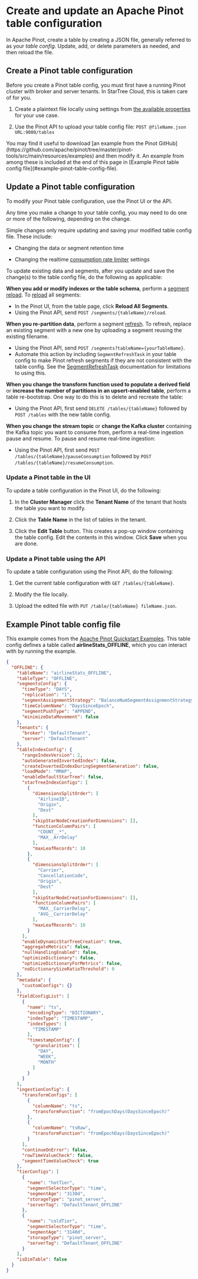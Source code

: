 

# Create and update an Apache Pinot table configuration

In Apache Pinot, create a table by creating a JSON file, generally referred to as your _table config_. Update, add, or delete parameters as needed, and then reload the file.

## Create a Pinot table configuration

Before you create a Pinot table config, you must first have a running Pinot cluster with broker and server tenants. In StarTree Cloud, this is taken care of for you.

1. Create a plaintext file locally using settings from [the available properties](https://docs.pinot.apache.org/configuration-reference/table) for your use case.

1. Use the Pinot API to upload your table config file:
  `POST @fileName.json URL:9000/tables`


<Callout>
    You may find it useful to download [an example from the Pinot GitHub](https://github.com/apache/pinot/tree/master/pinot-tools/src/main/resources/examples) and then modify it. An example from among these is included at the end of this page in [Example Pinot table config file](#example-pinot-table-config-file).
</Callout>

## Update a Pinot table configuration

To modify your Pinot table configuration, use the Pinot UI or the API.

<Callout type="tip">
    Any time you make a change to your table config, you may need to do one or more of the following, depending on the change.
</Callout>

Simple changes only require updating and saving your modified table config file. These include:

* Changing the data or segment retention time

* Changing the realtime [consumption rate limiter](https://docs.pinot.apache.org/basics/data-import/pinot-stream-ingestion#throttle-stream-consumption) settings

To update existing data and segments, after you update and save the change(s) to the table config file, do the following as applicable:

**When you add or modify indexes or the table schema**, perform a [segment reload](https://docs.pinot.apache.org/basics/data-import/segment-reload). To [reload](https://docs.pinot.apache.org/basics/getting-started/frequent-questions/operations-faq#whats-the-difference-between-reset-refresh-and-reload) all segments:
* In the Pinot UI, from the table page, click **Reload All Segments**.
* Using the Pinot API, send `POST /segments/{tableName}/reload`.

**When you re-partition data**, perform a segment [refresh](https://docs.pinot.apache.org/basics/getting-started/frequent-questions/operations-faq#whats-the-difference-between-reset-refresh-and-reload). To refresh, replace an existing segment with a new one by uploading a segment reusing the existing filename.
* Using the Pinot API, send `POST /segments?tableName={yourTableName}`.
* Automate this action by including `SegmentRefreshTask` in your table config to make Pinot refresh segments if they are not consistent with the table config. See the [SegmentRefreshTask](../getting-started/table-config-file-usage.md) documentation for limitations to using this.

**When you change the transform function used to populate a derived field** or **increase the number of partitions in an upsert-enabled table**, perform a table re-bootstrap. One way to do this is to delete and recreate the table:
* Using the Pinot API, first send `DELETE /tables/{tableName}` followed by `POST /tables` with the new table config.

**When you change the stream topic** or **change the Kafka cluster** containing the Kafka topic you want to consume from, perform a real-time ingestion pause and resume. To pause and resume real-time ingestion:
* Using the Pinot API, first send `POST /tables/{tableName}/pauseConsumption` followed by `POST /tables/{tableName}/resumeConsumption`.

### Update a Pinot table in the UI

To update a table configuration in the Pinot UI, do the following:

1. In the **Cluster Manager** click the **Tenant Name** of the tenant that hosts the table you want to modify.

1. Click the **Table Name** in the list of tables in the tenant.

1. Click the **Edit Table** button. This creates a pop-up window containing the table config. Edit the contents in this window. Click **Save** when you are done.


### Update a Pinot table using the API

To update a table configuration using the Pinot API, do the following:

1. Get the current table configuration with `GET /tables/{tableName}`.

1. Modify the file locally.

1. Upload the edited file with `PUT /table/{tableName} fileName.json`.


## Example Pinot table config file

This example comes from the [Apache Pinot Quickstart Examples](https://docs.pinot.apache.org/basics/getting-started/quick-start). This table config defines a table called **airlineStats_OFFLINE**, which you can interact with by running the example.

```json
{
  "OFFLINE": {
    "tableName": "airlineStats_OFFLINE",
    "tableType": "OFFLINE",
    "segmentsConfig": {
      "timeType": "DAYS",
      "replication": "1",
      "segmentAssignmentStrategy": "BalanceNumSegmentAssignmentStrategy",
      "timeColumnName": "DaysSinceEpoch",
      "segmentPushType": "APPEND",
      "minimizeDataMovement": false
    },
    "tenants": {
      "broker": "DefaultTenant",
      "server": "DefaultTenant"
    },
    "tableIndexConfig": {
      "rangeIndexVersion": 2,
      "autoGeneratedInvertedIndex": false,
      "createInvertedIndexDuringSegmentGeneration": false,
      "loadMode": "MMAP",
      "enableDefaultStarTree": false,
      "starTreeIndexConfigs": [
        {
          "dimensionsSplitOrder": [
            "AirlineID",
            "Origin",
            "Dest"
          ],
          "skipStarNodeCreationForDimensions": [],
          "functionColumnPairs": [
            "COUNT__*",
            "MAX__ArrDelay"
          ],
          "maxLeafRecords": 10
        },
        {
          "dimensionsSplitOrder": [
            "Carrier",
            "CancellationCode",
            "Origin",
            "Dest"
          ],
          "skipStarNodeCreationForDimensions": [],
          "functionColumnPairs": [
            "MAX__CarrierDelay",
            "AVG__CarrierDelay"
          ],
          "maxLeafRecords": 10
        }
      ],
      "enableDynamicStarTreeCreation": true,
      "aggregateMetrics": false,
      "nullHandlingEnabled": false,
      "optimizeDictionary": false,
      "optimizeDictionaryForMetrics": false,
      "noDictionarySizeRatioThreshold": 0
    },
    "metadata": {
      "customConfigs": {}
    },
    "fieldConfigList": [
      {
        "name": "ts",
        "encodingType": "DICTIONARY",
        "indexType": "TIMESTAMP",
        "indexTypes": [
          "TIMESTAMP"
        ],
        "timestampConfig": {
          "granularities": [
            "DAY",
            "WEEK",
            "MONTH"
          ]
        }
      }
    ],
    "ingestionConfig": {
      "transformConfigs": [
        {
          "columnName": "ts",
          "transformFunction": "fromEpochDays(DaysSinceEpoch)"
        },
        {
          "columnName": "tsRaw",
          "transformFunction": "fromEpochDays(DaysSinceEpoch)"
        }
      ],
      "continueOnError": false,
      "rowTimeValueCheck": false,
      "segmentTimeValueCheck": true
    },
    "tierConfigs": [
      {
        "name": "hotTier",
        "segmentSelectorType": "time",
        "segmentAge": "3130d",
        "storageType": "pinot_server",
        "serverTag": "DefaultTenant_OFFLINE"
      },
      {
        "name": "coldTier",
        "segmentSelectorType": "time",
        "segmentAge": "3140d",
        "storageType": "pinot_server",
        "serverTag": "DefaultTenant_OFFLINE"
      }
    ],
    "isDimTable": false
  }
}
```